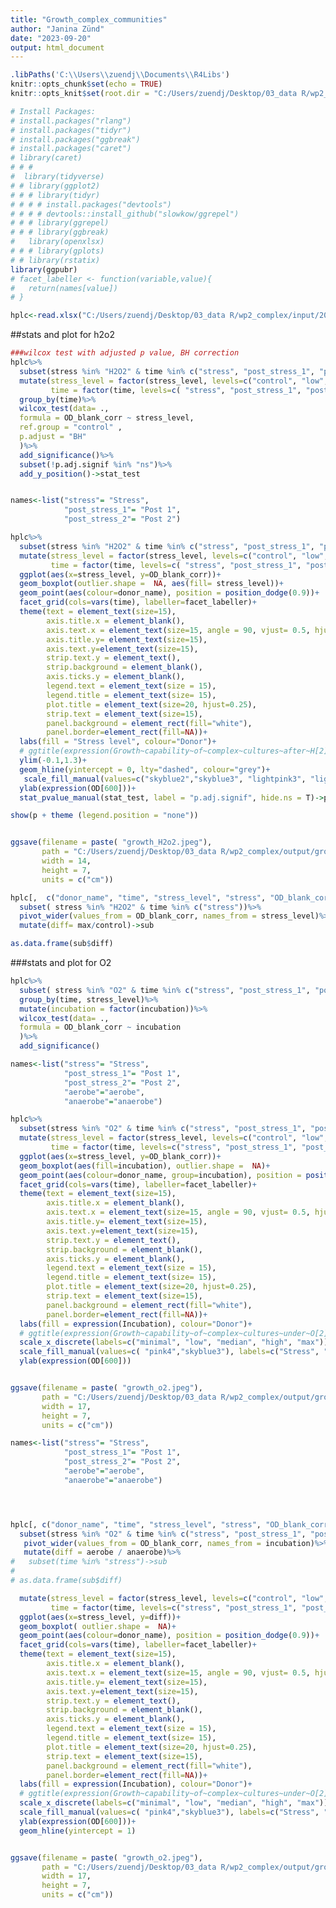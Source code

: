 ```yaml
---
title: "Growth_complex_communities"
author: "Janina Zünd"
date: "2023-09-20"
output: html_document
---
```


```r
.libPaths('C:\\Users\\zuendj\\Documents\\R4Libs')
knitr::opts_chunk$set(echo = TRUE)
knitr::opts_knit$set(root.dir = "C:/Users/zuendj/Desktop/03_data R/wp2_complex", cho = TRUE, warning = FALSE, message = FALSE)

# Install Packages:
# install.packages("rlang")
# install.packages("tidyr")
# install.packages("ggbreak")
# install.packages("caret")
# library(caret)
# # # 
#  library(tidyverse)
# # library(ggplot2)
# # # library(tidyr)
# # # # install.packages("devtools")
# # # # devtools::install_github("slowkow/ggrepel")
# # # library(ggrepel)
# # # library(ggbreak)
#   library(openxlsx)
# # # library(gplots)
# # library(rstatix)
library(ggpubr)
# facet_labeller <- function(variable,value){
#   return(names[value])
# }
```

```r

hplc<-read.xlsx("C:/Users/zuendj/Desktop/03_data R/wp2_complex/input/20230613_hplc_list_results_stress.xlsx")

```

##stats and plot for h2o2
```r
###wilcox test with adjusted p value, BH correction
hplc%>%
  subset(stress %in% "H2O2" & time %in% c("stress", "post_stress_1", "post_stress_2"))%>%
  mutate(stress_level = factor(stress_level, levels=c("control", "low", "median", "high", "max")),
         time = factor(time, levels=c( "stress", "post_stress_1", "post_stress_2"))) %>%
  group_by(time)%>%
  wilcox_test(data= .,
  formula = OD_blank_corr ~ stress_level, 
  ref.group = "control" ,
  p.adjust = "BH"
  )%>%
  add_significance()%>%
  subset(!p.adj.signif %in% "ns")%>%
  add_y_position()->stat_test


names<-list("stress"= "Stress", 
            "post_stress_1"= "Post 1", 
            "post_stress_2"= "Post 2")

hplc%>%
  subset(stress %in% "H2O2" & time %in% c("stress", "post_stress_1", "post_stress_2"))%>%
  mutate(stress_level = factor(stress_level, levels=c("control", "low", "median", "high", "max")),
         time = factor(time, levels=c( "stress", "post_stress_1", "post_stress_2"))) %>%
  ggplot(aes(x=stress_level, y=OD_blank_corr))+
  geom_boxplot(outlier.shape =  NA, aes(fill= stress_level))+
  geom_point(aes(colour=donor_name), position = position_dodge(0.9))+
  facet_grid(cols=vars(time), labeller=facet_labeller)+
  theme(text = element_text(size=15), 
        axis.title.x = element_blank(),
        axis.text.x = element_text(size=15, angle = 90, vjust= 0.5, hjust=1),
        axis.title.y= element_text(size=15),
        axis.text.y=element_text(size=15),
        strip.text.y = element_text(),
        strip.background = element_blank(),
        axis.ticks.y = element_blank(),
        legend.text = element_text(size = 15),
        legend.title = element_text(size= 15),
        plot.title = element_text(size=20, hjust=0.25),
        strip.text = element_text(size=15), 
        panel.background = element_rect(fill="white"),
        panel.border=element_rect(fill=NA))+
  labs(fill = "Stress level", colour="Donor")+
  # ggtitle(expression(Growth~capability~of~complex~cultures~after~H[2]*O[2]*~stress))+
  ylim(-0.1,1.3)+
  geom_hline(yintercept = 0, lty="dashed", colour="grey")+
   scale_fill_manual(values=c("skyblue2","skyblue3", "lightpink3", "lightpink4", "coral4"))+
  ylab(expression(OD[600]))+
  stat_pvalue_manual(stat_test, label = "p.adj.signif", hide.ns = T)->p

show(p + theme (legend.position = "none"))


ggsave(filename = paste( "growth_H2o2.jpeg"),
       path = "C:/Users/zuendj/Desktop/03_data R/wp2_complex/output/growth",
       width = 14,
       height = 7,
       units = c("cm"))

```

```r
hplc[,  c("donor_name", "time", "stress_level", "stress", "OD_blank_corr", "incubation")]%>%
  subset( stress %in% "H2O2" & time %in% c("stress"))%>%
  pivot_wider(values_from = OD_blank_corr, names_from = stress_level)%>%
  mutate(diff= max/control)->sub

as.data.frame(sub$diff)
```


###stats and plot for O2
```r
hplc%>%
  subset( stress %in% "O2" & time %in% c("stress", "post_stress_1", "post_stress_2"))%>%
  group_by(time, stress_level)%>%
  mutate(incubation = factor(incubation))%>%
  wilcox_test(data= .,
  formula = OD_blank_corr ~ incubation 
  )%>%
  add_significance()

```



```r
names<-list("stress"= "Stress", 
            "post_stress_1"= "Post 1", 
            "post_stress_2"= "Post 2", 
            "aerobe"="aerobe",
            "anaerobe"="anaerobe")

hplc%>%
  subset(stress %in% "O2" & time %in% c("stress", "post_stress_1", "post_stress_2"))%>%
  mutate(stress_level = factor(stress_level, levels=c("control", "low", "median", "high", "max")),
         time = factor(time, levels=c("stress", "post_stress_1", "post_stress_2"))) %>%
  ggplot(aes(x=stress_level, y=OD_blank_corr))+
  geom_boxplot(aes(fill=incubation), outlier.shape =  NA)+
  geom_point(aes(colour=donor_name, group=incubation), position = position_dodge(0.9))+
  facet_grid(cols=vars(time), labeller=facet_labeller)+
  theme(text = element_text(size=15), 
        axis.title.x = element_blank(),
        axis.text.x = element_text(size=15, angle = 90, vjust= 0.5, hjust=1),
        axis.title.y= element_text(size=15),
        axis.text.y=element_text(size=15),
        strip.text.y = element_text(),
        strip.background = element_blank(),
        axis.ticks.y = element_blank(),
        legend.text = element_text(size = 15),
        legend.title = element_text(size= 15),
        plot.title = element_text(size=20, hjust=0.25),
        strip.text = element_text(size=15), 
        panel.background = element_rect(fill="white"),
        panel.border=element_rect(fill=NA))+
  labs(fill = expression(Incubation), colour="Donor")+
  # ggtitle(expression(Growth~capability~of~complex~cultures~under~O[2]*~stress))+
  scale_x_discrete(labels=c("minimal", "low", "median", "high", "max"))+
  scale_fill_manual(values=c( "pink4","skyblue3"), labels=c("Stress", "Control"), name="Condition")+
  ylab(expression(OD[600]))


ggsave(filename = paste( "growth_o2.jpeg"),
       path = "C:/Users/zuendj/Desktop/03_data R/wp2_complex/output/growth",
       width = 17,
       height = 7,
       units = c("cm"))

```
```r
names<-list("stress"= "Stress", 
            "post_stress_1"= "Post 1", 
            "post_stress_2"= "Post 2", 
            "aerobe"="aerobe",
            "anaerobe"="anaerobe")




hplc[, c("donor_name", "time", "stress_level", "stress", "OD_blank_corr", "incubation")]%>%
  subset(stress %in% "O2" & time %in% c("stress", "post_stress_1", "post_stress_2"))%>%
   pivot_wider(values_from = OD_blank_corr, names_from = incubation)%>%
   mutate(diff = aerobe / anaerobe)%>%
#   subset(time %in% "stress")->sub
# 
# as.data.frame(sub$diff)

  mutate(stress_level = factor(stress_level, levels=c("control", "low", "median", "high", "max")),
         time = factor(time, levels=c("stress", "post_stress_1", "post_stress_2"))) %>%
  ggplot(aes(x=stress_level, y=diff))+
  geom_boxplot( outlier.shape =  NA)+
  geom_point(aes(colour=donor_name), position = position_dodge(0.9))+
  facet_grid(cols=vars(time), labeller=facet_labeller)+
  theme(text = element_text(size=15), 
        axis.title.x = element_blank(),
        axis.text.x = element_text(size=15, angle = 90, vjust= 0.5, hjust=1),
        axis.title.y= element_text(size=15),
        axis.text.y=element_text(size=15),
        strip.text.y = element_text(),
        strip.background = element_blank(),
        axis.ticks.y = element_blank(),
        legend.text = element_text(size = 15),
        legend.title = element_text(size= 15),
        plot.title = element_text(size=20, hjust=0.25),
        strip.text = element_text(size=15), 
        panel.background = element_rect(fill="white"),
        panel.border=element_rect(fill=NA))+
  labs(fill = expression(Incubation), colour="Donor")+
  # ggtitle(expression(Growth~capability~of~complex~cultures~under~O[2]*~stress))+
  scale_x_discrete(labels=c("minimal", "low", "median", "high", "max"))+
  scale_fill_manual(values=c( "pink4","skyblue3"), labels=c("Stress", "Control"), name="Condition")+
  ylab(expression(OD[600]))+
  geom_hline(yintercept = 1)


ggsave(filename = paste( "growth_o2.jpeg"),
       path = "C:/Users/zuendj/Desktop/03_data R/wp2_complex/output/growth",
       width = 17,
       height = 7,
       units = c("cm"))

```